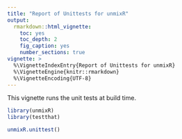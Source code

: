 ```yaml
---
title: "Report of Unittests for unmixR"
output:
  rmarkdown::html_vignette:
    toc: yes
    toc_depth: 2
    fig_caption: yes
    number_sections: true
vignette: >
  %\VignetteIndexEntry{Report of Unittests for unmixR}
  %\VignetteEngine{knitr::rmarkdown}
  %\VignetteEncoding{UTF-8}
---
```


<style>img{max-width: 100%;}</style>

This vignette runs the unit tests at build time.

```r
library(unmixR)
library(testthat)
```

```r
unmixR.unittest()
```
